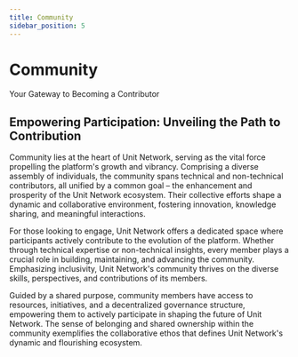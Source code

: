 ```yaml
---
title: Community
sidebar_position: 5
---
```


# Community

Your Gateway to Becoming a Contributor

## Empowering Participation: Unveiling the Path to Contribution

Community lies at the heart of Unit Network, serving as the vital force propelling the platform's growth and vibrancy. Comprising a diverse assembly of individuals, the community spans technical and non-technical contributors, all unified by a common goal – the enhancement and prosperity of the Unit Network ecosystem. Their collective efforts shape a dynamic and collaborative environment, fostering innovation, knowledge sharing, and meaningful interactions.

For those looking to engage, Unit Network offers a dedicated space where participants actively contribute to the evolution of the platform. Whether through technical expertise or non-technical insights, every member plays a crucial role in building, maintaining, and advancing the community. Emphasizing inclusivity, Unit Network's community thrives on the diverse skills, perspectives, and contributions of its members.

Guided by a shared purpose, community members have access to resources, initiatives, and a decentralized governance structure, empowering them to actively participate in shaping the future of Unit Network. The sense of belonging and shared ownership within the community exemplifies the collaborative ethos that defines Unit Network's dynamic and flourishing ecosystem.
